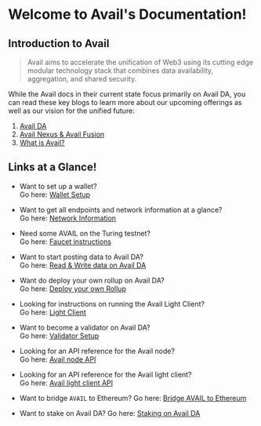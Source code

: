 # Welcome to Avail's Documentation!

## Introduction to Avail

> Avail aims to accelerate the unification of Web3 using 
> its cutting edge modular technology stack that combines data availability, aggregation, and shared security.

While the Avail docs in their current state focus primarily on Avail DA, you can read these key blogs to
learn more about our upcoming offerings as well as our vision for the unified future:

1. [Avail DA](https://blog.availproject.org/avails-core-features-explained/)
2. [Avail Nexus & Avail Fusion](https://blog.availproject.org/what-is-avail/)
3. [What is Avail?](https://blog.availproject.org/what-is-avail/)

## Links at a Glance!

- Want to set up a wallet? \
Go here: [Wallet Setup](/user-guides/accounts)


- Want to get all endpoints and network information at a glance? \
Go here: [Network Information](/docs/networks)


- Need some AVAIL on the Turing testnet? \
Go here: [Faucet instructions](/docs/build-with-avail/interact-with-avail-da/faucet)

- Want to start posting data to Avail DA? \
Go here: [Read & Write data on Avail DA](/docs/build-with-avail/interact-with-avail-da/read-write-on-avail)

- Want do deploy your own rollup on Avail DA? \
Go here: [Deploy your own Rollup](/docs/build-with-avail/deploy-rollup-on-avail)

- Looking for instructions on running the Avail Light Client? \
Go here: [Light Client](/docs/operate-a-node/run-a-light-client)

- Want to become a validator on Avail DA? \
Go here: [Validator Setup](/docs/operate-a-node/become-a-validator)

- Looking for an API reference for the Avail node? \
Go here: [Avail node API](/api-reference/avail-node-api)

- Looking for an API reference for the Avail light client? \
Go here: [Avail light client API](/api-reference/avail-lc-api)

- Want to bridge `AVAIL` to Ethereum?
Go here: [Bridge AVAIL to Ethereum](/user-guides/vectorx)

- Want to stake on Avail DA?
Go here: [Staking on Avail DA](/user-guides/staking-governance/stake-on-avail)